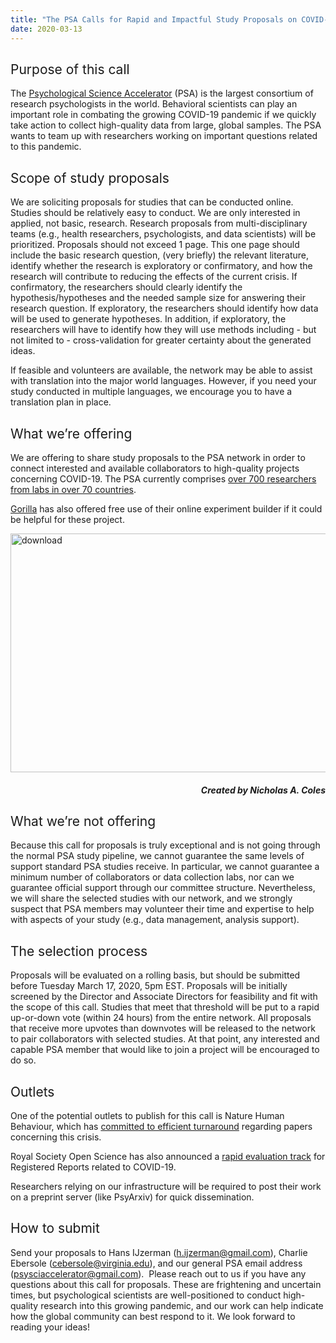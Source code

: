 ```yaml
---
title: "The PSA Calls for Rapid and Impactful Study Proposals on COVID-19"
date: 2020-03-13
---
```


<h2><span style="font-weight:400;">Purpose of this call</span></h2>
<span style="font-weight:400;">The </span><a href="https://psysciacc.org/"><span style="font-weight:400;">Psychological Science Accelerator</span></a><span style="font-weight:400;"> (PSA) is the largest consortium of research psychologists in the world. Behavioral scientists can play an important role in combating the growing COVID-19 pandemic if we quickly take action to collect high-quality data from large, global samples. The PSA wants to team up with researchers working on important questions related to this pandemic. </span>
<h2><span style="font-weight:400;">Scope of study proposals</span></h2>
<span style="font-weight:400;">We are soliciting proposals for studies that can be conducted online. Studies should be relatively easy to conduct. We are only interested in applied, not basic, research. Research proposals from multi-disciplinary teams (e.g., health researchers, psychologists, and data scientists) will be prioritized. Proposals should not exceed 1 page. This one page should include the basic research question, (very briefly) the relevant literature, identify whether the research is exploratory or confirmatory, and how the research will contribute to reducing the effects of the current crisis. If confirmatory, the researchers should clearly identify the hypothesis/hypotheses and the needed sample size for answering their research question. If exploratory, the researchers should identify how data will be used to generate hypotheses. In addition, if exploratory, the researchers will have to identify how they will use methods including - but not limited to - cross-validation for greater certainty about the generated ideas.</span>

<span style="font-weight:400;">If feasible and volunteers are available, the network may be able to assist with translation into the major world languages. However, if you need your study conducted in multiple languages, we encourage you to have a translation plan in place.</span>
<h2><span style="font-weight:400;">What we’re offering</span></h2>
<span style="font-weight:400;">We are offering to share study proposals to the PSA network in order to connect interested and available collaborators to high-quality projects concerning COVID-19. The PSA currently comprises </span><a href="https://public.flourish.studio/visualisation/1103427/"><span style="font-weight:400;">over 700 researchers from labs in over 70 countries</span></a><span style="font-weight:400;">.</span>

<a href="https://gorilla.sc/" target="_blank" rel="noopener">Gorilla</a> has also offered free use of their online experiment builder if it could be helpful for these project.

<img class="alignnone size-full wp-image-683" src="https://psysciacc.org/wp-content/uploads/2020/03/download.png" alt="download" width="729" height="382" />
<div class="flourish-footer-text">
<h5 style="text-align:right;">Created by Nicholas A. Coles</h5>
</div>
<h2><span style="font-weight:400;">What we’re not offering</span></h2>
<span style="font-weight:400;">Because this call for proposals is truly exceptional and is not going through the normal PSA study pipeline, we cannot guarantee the same levels of support standard PSA studies receive. In particular, we cannot guarantee a minimum number of collaborators or data collection labs, nor can we guarantee official support through our committee structure. Nevertheless, we will share the selected studies with our network, and we strongly suspect that PSA members may volunteer their time and expertise to help with aspects of your study (e.g., data management, analysis support).</span>
<h2><span style="font-weight:400;">The selection process</span></h2>
<span style="font-weight:400;">Proposals will be evaluated on a rolling basis, but should be submitted before Tuesday March 17, 2020, 5pm EST. Proposals will be initially screened by the Director and Associate Directors for feasibility and fit with the scope of this call. Studies that meet that threshold will be put to a rapid up-or-down vote (within 24 hours) from the entire network. All proposals that receive more upvotes than downvotes will be released to the network to pair collaborators with selected studies. At that point, any interested and capable PSA member that would like to join a project will be encouraged to do so.</span>
<h2><span style="font-weight:400;">Outlets</span></h2>
<span style="font-weight:400;">One of the potential outlets to publish for this call is Nature Human Behaviour, which has <a href="https://twitter.com/NatureHumBehav/status/1238148310227181576" target="_blank" rel="noopener">committed to efficient turnaround</a> regarding papers concerning this crisis. </span>

Royal Society Open Science has also announced a <a href="http://neurochambers.blogspot.com/2020/03/calling-all-scientists-rapid-evaluation.html" target="_blank" rel="noopener">rapid evaluation track</a> for Registered Reports related to COVID-19.

<span style="font-weight:400;">Researchers relying on our infrastructure will be required to post their work on a preprint server (like PsyArxiv) for quick dissemination. </span>
<h2><span style="font-weight:400;">How to submit</span></h2>
<span style="font-weight:400;">Send your proposals to Hans IJzerman (</span><a href="mailto:h.ijzerman@gmail.com"><span style="font-weight:400;">h.ijzerman@gmail.com</span></a><span style="font-weight:400;">), Charlie Ebersole (</span><a href="mailto:cebersole@virginia.edu"><span style="font-weight:400;">cebersole@virginia.edu</span></a><span style="font-weight:400;">), and our general PSA email address (</span><a href="mailto:psysciaccelerator@gmail.com"><span style="font-weight:400;">psysciaccelerator@gmail.com</span></a><span style="font-weight:400;">)</span><span style="font-weight:400;">.  Please reach out to us if you have any questions about this call for proposals. These are frightening and uncertain times, but psychological scientists are well-positioned to conduct high-quality research into this growing pandemic, and our work can help indicate how the global community can best respond to it. We look forward to reading your ideas!</span>
